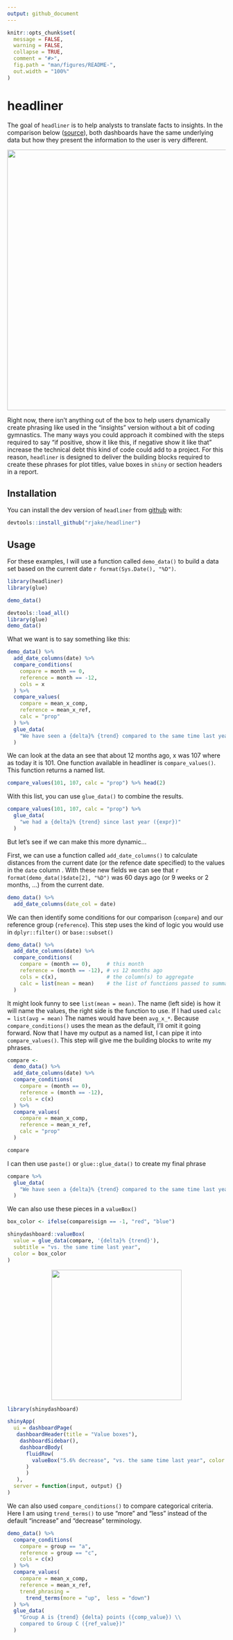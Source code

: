 ```yaml
---
output: github_document
---
```


<!-- README.md is generated from README.Rmd. Please edit that file -->

```r
knitr::opts_chunk$set(
  message = FALSE,
  warning = FALSE,
  collapse = TRUE,
  comment = "#>",
  fig.path = "man/figures/README-",
  out.width = "100%"
)
```

# headliner

<!-- badges: start -->
<!-- badges: end -->

The goal of `headliner` is to help analysts to translate facts to insights. In the comparison below ([source](https://blog.prototypr.io/dashboard-design-5-things-every-ux-designer-should-know-a85c4558d75)), both dashboards have the same underlying data but how they present the information to the user is very different.
<div style="text-align:center">
  <img src="man/figures/facts_vs_insights.png"  width=600/>
</div>

Right now, there isn't anything out of the box to help users dynamically create phrasing like used in the "insights" version without a bit of coding gymnastics. The many ways you could approach it combined with the steps required to say "if positive, show it like this, if negative show it like that" increase the technical debt this kind of code could add to a project. For this reason, `headliner` is designed to deliver the building blocks required to create these phrases for plot titles, value boxes in `shiny` or section headers in a report.

## Installation

You can install the dev version of `headliner` from [github](https://github.com/rjake/headliner) with:

``` r
devtools::install_github("rjake/headliner")
```

## Usage

For these examples, I will use a function called `demo_data()` to build a data set based on the current date `r format(Sys.Date(), "%D")`.
```r
library(headliner)
library(glue)

demo_data()
```

```r
devtools::load_all()
library(glue)
demo_data()
```


What we want is to say something like this:
```r
demo_data() %>%
  add_date_columns(date) %>% 
  compare_conditions(
    compare = month == 0,
    reference = month == -12,
    cols = x
  ) %>% 
  compare_values(
    compare = mean_x_comp, 
    reference = mean_x_ref,
    calc = "prop"
  ) %>% 
  glue_data(
    "We have seen a {delta}% {trend} compared to the same time last year."
  )
```

We can look at the data an see that about 12 months ago, x was 107 where as today it is 101. One function available in headliner is `compare_values()`. This function returns a named list.
```r
compare_values(101, 107, calc = "prop") %>% head(2)
```

With this list, you can use `glue_data()` to combine the results.
```r
compare_values(101, 107, calc = "prop") %>% 
  glue_data(
    "we had a {delta}% {trend} since last year ({expr})"
  )
```

But let's see if we can make this more dynamic...

First, we can use a function called `add_date_columns()` to calculate distances from the current date (or the refence date specified) to the values in the `date` column . With these new fields we can see that `r format(demo_data()$date[2], "%D")` was 60 days ago (or 9 weeks or 2 months, ...) from the current date.
```r
demo_data() %>%
  add_date_columns(date_col = date)
```

We can then identify some conditions for our comparison (`compare`) and our reference group (`reference`). This step uses the kind of logic you would use in `dplyr::filter()` or `base::subset()`
```r
demo_data() %>%
  add_date_columns(date) %>% 
  compare_conditions(
    compare = (month == 0),     # this month
    reference = (month == -12), # vs 12 months ago
    cols = c(x),                # the column(s) to aggregate
    calc = list(mean = mean)    # the list of functions passed to summarise(across(...))
  )
```

It might look funny to see `list(mean = mean)`. The name (left side) is how it will name the values, the right side is the function to use. If I had used `calc = list(avg = mean)` The names would have been `avg_x_*`. Because `compare_conditions()` uses the mean as the default, I'll omit it going forward. Now that I have my output as a named list, I can pipe it into `compare_values()`. This step will give me the building blocks to write my phrases. 

```r
compare <-
  demo_data() %>%
  add_date_columns(date) %>% 
  compare_conditions(
    compare = (month == 0),
    reference = (month == -12),
    cols = c(x)
  ) %>% 
  compare_values(
    compare = mean_x_comp, 
    reference = mean_x_ref,
    calc = "prop"
  )

compare
```

I can then use `paste()` or `glue::glue_data()` to create my final phrase
```r
compare %>% 
  glue_data(
    "We have seen a {delta}% {trend} compared to the same time last year ({expr})"
  )
```

We can also use these pieces in a `valueBox()`
```r
box_color <- ifelse(compare$sign == -1, "red", "blue")

shinydashboard::valueBox(
  value = glue_data(compare, '{delta}% {trend}'),
  subtitle = "vs. the same time last year",
  color = box_color
) 
```

<div style="text-align:center">
  <img src="man/figures/value_box.png"  width=300/>
</div>



```r
library(shinydashboard)

shinyApp(
  ui = dashboardPage(
   dashboardHeader(title = "Value boxes"),
    dashboardSidebar(),
    dashboardBody(
      fluidRow(
        valueBox("5.6% decrease", "vs. the same time last year", color = "red")
      )
      )
   ),
  server = function(input, output) {}
)
```


We can also used `compare_conditions()` to compare categorical criteria. Here I am using `trend_terms()` to use "more" and "less" instead of the default "increase" and "decrease" terminology.
```r
demo_data() %>%
  compare_conditions(
    compare = group == "a",
    reference = group == "c",
    cols = c(x)
  ) %>% 
  compare_values(
    compare = mean_x_comp, 
    reference = mean_x_ref, 
    trend_phrasing = 
      trend_terms(more = "up",  less = "down")
  ) %>% 
  glue_data(
    "Group A is {trend} {delta} points ({comp_value}) \\
    compared to Group C ({ref_value})"
  )
```
